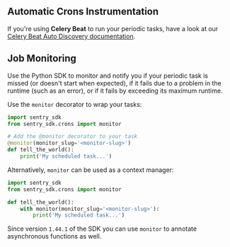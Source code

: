 ## Automatic Crons Instrumentation

If you're using **Celery Beat** to run your periodic tasks, have a look at our [Celery Beat Auto Discovery documentation](/platforms/python/integrations/celery/crons/).

## Job Monitoring

Use the Python SDK to monitor and notify you if your periodic task is missed (or doesn't start when expected), if it fails due to a problem in the runtime (such as an error), or if it fails by exceeding its maximum runtime.

Use the `monitor` decorator to wrap your tasks:

```python
import sentry_sdk
from sentry_sdk.crons import monitor

# Add the @monitor decorator to your task
@monitor(monitor_slug='<monitor-slug>')
def tell_the_world():
    print('My scheduled task...')
```

Alternatively, `monitor` can be used as a context manager:

```python
import sentry_sdk
from sentry_sdk.crons import monitor

def tell_the_world():
    with monitor(monitor_slug='<monitor-slug>'):
        print('My scheduled task...')
```

<Note>

Since version `1.44.1` of the SDK you can use `monitor` to annotate asynchronous
functions as well.

</Note>
